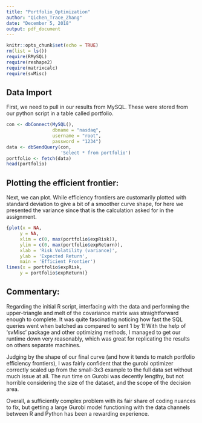 ---
title: "Portfolio_Optimization"
author: "Qichen_Trace_Zhang"
date: "December 5, 2018"
output: pdf_document
---

```{r setup, include=FALSE}
knitr::opts_chunk$set(echo = TRUE)
rm(list = ls())
require(RMySQL)
require(reshape2)
require(matrixcalc)
require(svMisc)
```

## Data Import

First, we need to pull in our results from MySQL. These were stored from our python script in a table called portfolio.


```{r data import}
con <- dbConnect(MySQL(), 
                 dbname = "nasdaq",
                 username = "root",
                 password = "1234")
data <- dbSendQuery(con, 
                    'Select * from portfolio')
portfolio <- fetch(data)
head(portfolio)
```

## Plotting the efficient frontier:

Next, we can plot. While efficiency frontiers are customarily plotted with standard deviation to give a bit of a smoother curve shape, for here we presented the variance since that is the calculation asked for in the assignment.

```{r plot}
{plot(x = NA,
     y = NA,
     xlim = c(0, max(portfolio$expRisk)),
     ylim = c(0, max(portfolio$expReturn)),
     xlab = 'Risk Volatility (variance)',
     ylab = 'Expected Return',
     main = 'Efficient Frontier')
lines(x = portfolio$expRisk,
     y = portfolio$expReturn)}
```

## Commentary:

Regarding the initial R script, interfacing with the data and performing the upper-triangle and melt of the covariance matrix was straightforward enough to complete. It was quite fascinating noticing how fast the SQL queries went when batched as compared to sent 1 by 1! With the help of 'svMisc' package and other optimizing methods, I managed to get our runtime down very reasonably, which was great for replicating the results on others separate machines.

Judging by the shape of our final curve (and how it tends to match portfolio efficiency frontiers), I was fairly confident that the gurobi optimizer correctly scaled up from the small-3x3 example to the full data set without much issue at all. The run time on Gurobi was decently lengthy, but not horrible considering the size of the dataset, and the scope of the decision area. 

Overall, a sufficiently complex problem with its fair share of coding nuances to fix, but getting a large Gurobi model functioning with the data channels between R and Python has been a rewarding experience.
